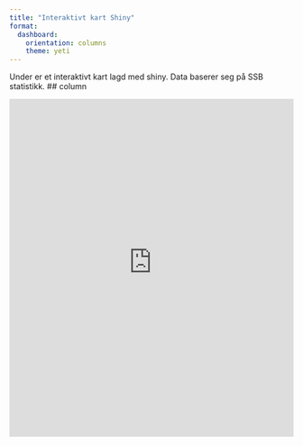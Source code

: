 ```yaml
---
title: "Interaktivt kart Shiny"
format: 
  dashboard:
    orientation: columns
    theme: yeti
---
```

Under er et interaktivt kart lagd med shiny. Data baserer seg på SSB statistikk.
## column

<iframe src="https://drejhe-lars0bauger.shinyapps.io/neet_sobru_feil/" width="100%" height="600px" frameborder="0"></iframe>